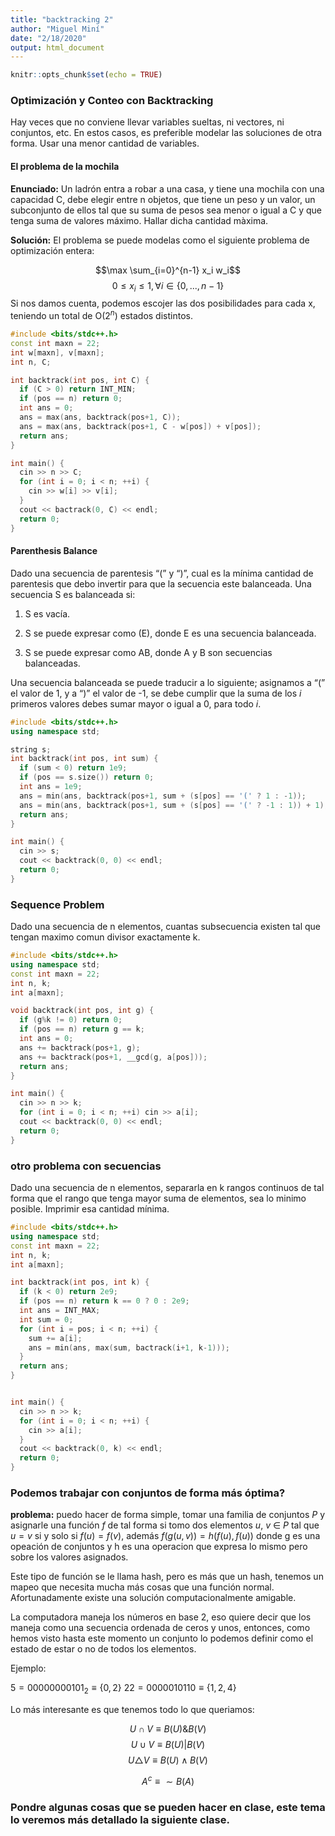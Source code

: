 ```yaml
---
title: "backtracking 2"
author: "Miguel Miní"
date: "2/18/2020"
output: html_document
---
```


```r
knitr::opts_chunk$set(echo = TRUE)
```

### Optimización y Conteo con Backtracking

Hay veces que no conviene llevar variables sueltas, ni vectores, 
ni conjuntos, etc. En estos casos, es preferible modelar las soluciones
de otra forma. Usar una menor cantidad de variables.

#### El problema de la mochila

**Enunciado:** Un ladrón entra a robar a una casa, y tiene una mochila con una capacidad
C, debe elegir entre n objetos, que tiene un peso y un valor, un subconjunto 
de ellos tal que su suma de pesos sea menor o igual a C y que tenga suma de 
valores máximo. Hallar dicha cantidad màxima.

**Solución:** El problema se puede modelas como el siguiente problema de optimización entera:

$$\max \sum_{i=0}^{n-1} x_i w_i$$
$$0 \le x_i \le 1, \forall i \in \lbrace 0, ..., n-1\rbrace$$
Si nos damos cuenta, podemos escojer las dos posibilidades para cada x, teniendo un total
de O($2^n$) estados distintos.

```cpp
#include <bits/stdc++.h>
const int maxn = 22;
int w[maxn], v[maxn];
int n, C;

int backtrack(int pos, int C) {
  if (C > 0) return INT_MIN;
  if (pos == n) return 0;
  int ans = 0;
  ans = max(ans, backtrack(pos+1, C));
  ans = max(ans, backtrack(pos+1, C - w[pos]) + v[pos]);
  return ans;
}

int main() {
  cin >> n >> C;
  for (int i = 0; i < n; ++i) {
    cin >> w[i] >> v[i];
  }
  cout << bactrack(0, C) << endl;
  return 0;
}
```

#### Parenthesis Balance

Dado una secuencia de parentesis "(" y ")", cual es la mínima cantidad
de parentesis que debo invertir para que la secuencia este balanceada.
Una secuencia S es balanceada si:

1. S es vacía.

2. S se puede expresar como (E), donde E es una secuencia balanceada.

3. S se puede expresar como AB, donde A y B son secuencias balanceadas.

Una secuencia balanceada se puede traducir a lo siguiente; asignamos a 
"(" el valor de 1, y a ")" el valor de -1, se debe cumplir que la suma
de los $i$ primeros valores debes sumar mayor o igual a 0, para todo $i$.

```cpp
#include <bits/stdc++.h>
using namespace std;

string s;
int backtrack(int pos, int sum) {
  if (sum < 0) return 1e9;
  if (pos == s.size()) return 0;
  int ans = 1e9;
  ans = min(ans, backtrack(pos+1, sum + (s[pos] == '(' ? 1 : -1));
  ans = min(ans, backtrack(pos+1, sum + (s[pos] == '(' ? -1 : 1)) + 1);
  return ans;
}

int main() {
  cin >> s;
  cout << backtrack(0, 0) << endl;
  return 0;
}
```

### Sequence Problem

Dado una secuencia de n elementos, cuantas subsecuencia existen tal que tengan
maximo comun divisor exactamente k.

```cpp
#include <bits/stdc++.h>
using namespace std;
const int maxn = 22;
int n, k;
int a[maxn];

void backtrack(int pos, int g) {
  if (g%k != 0) return 0;
  if (pos == n) return g == k;
  int ans = 0;
  ans += backtrack(pos+1, g);
  ans += backtrack(pos+1, __gcd(g, a[pos]));
  return ans;
}

int main() {
  cin >> n >> k;
  for (int i = 0; i < n; ++i) cin >> a[i];
  cout << backtrack(0, 0) << endl;
  return 0;
}
```

### otro problema con secuencias

Dado una secuencia de n elementos, separarla en k rangos continuos de
tal forma que el rango que tenga mayor suma de elementos, sea lo minimo posible.
Imprimir esa cantidad mínima.

```cpp
#include <bits/stdc++.h>
using namespace std;
const int maxn = 22;
int n, k;
int a[maxn];

int backtrack(int pos, int k) {
  if (k < 0) return 2e9;
  if (pos == n) return k == 0 ? 0 : 2e9;
  int ans = INT_MAX;
  int sum = 0;
  for (int i = pos; i < n; ++i) {
    sum += a[i];
    ans = min(ans, max(sum, bactrack(i+1, k-1)));
  }
  return ans;
}


int main() {
  cin >> n >> k;
  for (int i = 0; i < n; ++i) {
    cin >> a[i];
  }
  cout << backtrack(0, k) << endl;
  return 0;
}
```

### Podemos trabajar con conjuntos de forma más óptima?

__problema:__ puedo hacer de forma simple, tomar una familia
de conjuntos $P$ y asignarle una función $f$ de tal forma si tomo
dos elementos $u$, $v$ $\in$ $P$ tal que $u = v$ si y solo si $f(u) = f(v)$,
además $f(g(u, v)) = h(f(u), f(u))$ donde g es una opeación de conjuntos
y h es una operacion que expresa lo mismo pero sobre los valores asignados.

Este tipo de función se le llama hash, pero es más que un hash, 
tenemos un mapeo que necesita mucha más cosas que una función normal.
Afortunadamente existe una solución computacionalmente amigable.

La computadora maneja los números en base 2, eso quiere decir que los 
maneja como una secuencia ordenada de ceros y unos, entonces, como hemos
visto hasta este momento un conjunto lo podemos definir como el estado
de estar o no de todos los elementos.

Ejemplo:

$5 = 00000000101_2 \equiv \lbrace 0, 2\rbrace$
$22 = 0000010110 \equiv \lbrace 1, 2, 4\rbrace$

Lo más interesante es que tenemos todo lo que queriamos:

$$U \cap V \equiv B(U) \& B(V)$$
$$U \cup V \equiv B(U) | B(V)$$
$$U \triangle V \equiv B(U) \wedge B(V)$$

$$A^c \equiv \sim B(A)$$

### Pondre algunas cosas que se pueden hacer en clase, este tema lo veremos más detallado la siguiente clase.
